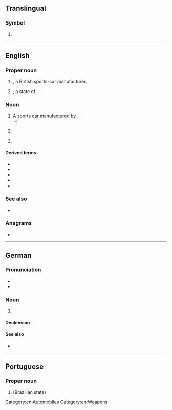 {{also|mg|Mg|.mg|m.g.}}
==Translingual==

===Symbol===
{{mul-symbol}}

# {{ISO 3166|1|2|Madagascar}}
#: {{syn|mul|MDG|qq1={{w|ISO 3166-1 alpha-3|alpha-3}}}}

{{c|mul|Madagascar}}

----

==English==
{{wikipedia|lang=en}}

===Proper noun===
{{en-proper noun}}

# {{initialism of|en|{{w|lang=en|Morris Garages}}|nodot=1}}, a British sports-car manufacturer.
# {{initialism of|en|Minas Gerais|nodot=1}}, a state of {{l|en|Brazil}}.

===Noun===
{{en-noun}}

# A [[sports car]] [[manufacture]]d by {{w|Morris Garages}}.
#* {{quote-book|en|year=2002|author={{w|Zadie Smith}}|title={{w|The Autograph Man}}|publisher=Penguin Books (2003)|page=332|passage=Joseph [...] walked directly to the driverʼs side of a perfectly beautiful red '''MG'''.}}
# {{lb|en|military}} {{abbreviation of|en|machine gun}}
# {{lb|en|disease}} {{initialism of|en|myasthenia gravis}}

====Derived terms====
{{der-top|machine gun}}
* {{l|en|LMG|gloss={{l|en|light machine gun}}}}
* {{l|en|MMG|gloss={{l|en|medium machine gun}}}}
* {{l|en|HMG|gloss={{l|en|heavy machine gun}}}}
* {{l|en|SMG|gloss={{l|en|submachine gun}}}}
* {{l|en|GPMG|gloss={{l|en|general purpose machine gun}}}}
{{der-bottom}}

===See also===
* {{pedia|lang=en|MG (car)}}

===Anagrams===
* {{anagrams|en|a=gm|GM|gm}}

[[Category:en:Automobiles]]
[[Category:en:Weapons]]

----

==German==

===Pronunciation===
* {{IPA|de|/ɛmˈɡeː/}}
* {{audio|de|De-MG.ogg|Audio}}

===Noun===
{{de-noun|n,(s),(s)}}

# {{initialism of|de|Maschinengewehr||machine gun}}

====Declension====
{{de-ndecl|n,(s),(s)}}

====See also====
* {{l|de|MP|g=f}}

----

==Portuguese==

===Proper noun===
{{head|pt|proper noun}}

# {{lb|pt|Brazil}} {{initialism of|pt|[[Minas Gerais]]|nodot=1}} (Brazilian state)